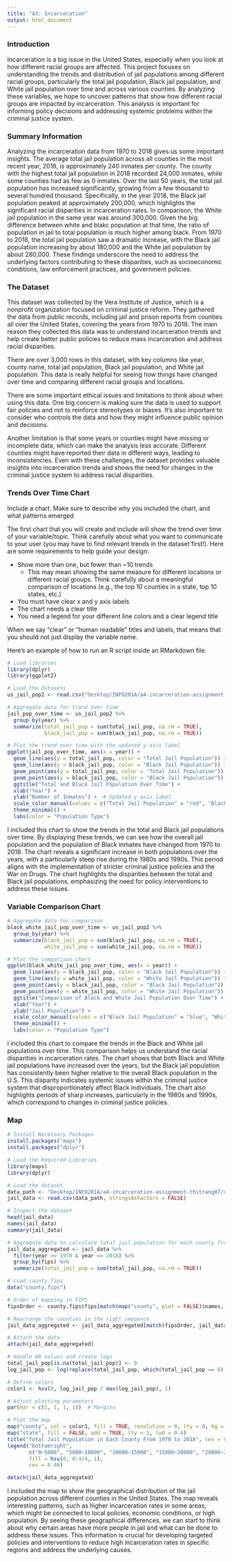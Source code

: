```yaml
---
title: "A3: Incarceration"
output: html_document
---
```


### Introduction

Incarceration is a big issue in the United States, especially when you look at how different racial groups are affected. This project focuses on understanding the trends and distribution of jail populations among different racial groups, particularly the total jail population, Black jail population, and White jail population over time and across various counties. By analyzing these variables, we hope to uncover patterns that show how different racial groups are impacted by incarceration. This analysis is important for informing policy decisions and addressing systemic problems within the criminal justice system.

### Summary Information

Analyzing the incarceration data from 1970 to 2018 gives us some important insights. The average total jail population across all counties in the most recent year, 2018, is approximately 240 inmates per county. The county with the highest total jail population in 2018 recorded 24,000 inmates, while some counties had as few as 0 inmates. Over the last 50 years, the total jail population has increased significantly, growing from a few thousand to several hundred thousand. Specifically, in the year 2018, the Black jail population peaked at approximately 200,000, which highlights the significant racial disparities in incarceration rates. In comparison, the White jail population in the same year was around 300,000. Given the big difference between white and blakc population at that time, the ratio of population in jail to total population is much higher among black. From 1970 to 2018, the total jail population saw a dramatic increase, with the Black jail population increasing by about 180,000 and the White jail population by about 280,000. These findings underscore the need to address the underlying factors contributing to these disparities, such as socioeconomic conditions, law enforcement practices, and government policies.

### The Dataset

This dataset was collected by the Vera Institute of Justice, which is a nonprofit organization focused on criminal justice reform. They gathered the data from public records, including jail and prison reports from counties all over the United States, covering the years from 1970 to 2018. The main reason they collected this data was to understand incarceration trends and help create better public policies to reduce mass incarceration and address racial disparities.

There are over 3,000 rows in this dataset, with key columns like year, county name, total jail population, Black jail population, and White jail population. This data is really helpful for seeing how things have changed over time and comparing different racial groups and locations.

There are some important ethical issues and limitations to think about when using this data. One big concern is making sure the data is used to support fair policies and not to reinforce stereotypes or biases. It’s also important to consider who controls the data and how they might influence public opinion and decisions.

Another limitation is that some years or counties might have missing or incomplete data, which can make the analysis less accurate. Different counties might have reported their data in different ways, leading to inconsistencies. Even with these challenges, the dataset provides valuable insights into incarceration trends and shows the need for changes in the criminal justice system to address racial disparities.


### Trends Over Time Chart

Include a chart. Make sure to describe why you included the chart, and what patterns emerged

The first chart that you will create and include will show the trend over time of your variable/topic. Think carefully about what you want to communicate to your user (you may have to find relevant trends in the dataset first!). Here are some requirements to help guide your design:

- Show more than one, but fewer than ~10 trends
  - This may mean showing the same measure for different locations or different racial groups. Think carefully about a meaningful comparison of locations (e.g., the top 10 counties in a state, top 10 states, etc.)
- You must have clear x and y axis labels
- The chart needs a clear title 
- You need a legend for your different line colors and a clear legend title

When we say "clear" or "human readable" titles and labels, that means that you should not just display the variable name.

Here's an example of how to run an R script inside an RMarkdown file:

```r
# Load libraries
library(dplyr)
library(ggplot2)

# Load the datasets
us_jail_pop2 <- read.csv("Desktop/INFO201A/a4-incarceration-assignment-thitrang07/us-jail-pop.csv")

# Aggregate data for trend over time
jail_pop_over_time <- us_jail_pop2 %>%
  group_by(year) %>%
  summarize(total_jail_pop = sum(total_jail_pop, na.rm = TRUE),
            black_jail_pop = sum(black_jail_pop, na.rm = TRUE))

# Plot the trend over time with the updated y-axis label
ggplot(jail_pop_over_time, aes(x = year)) +
  geom_line(aes(y = total_jail_pop, color = "Total Jail Population")) +
  geom_line(aes(y = black_jail_pop, color = "Black Jail Population")) +
  geom_point(aes(y = total_jail_pop, color = "Total Jail Population")) +
  geom_point(aes(y = black_jail_pop, color = "Black Jail Population")) +
  ggtitle("Total and Black Jail Population Over Time") +
  xlab("Year") +
  ylab("Number of Inmates") +  # Updated y-axis label
  scale_color_manual(values = c("Total Jail Population" = "red", "Black Jail Population" = "blue")) +
  theme_minimal() +
  labs(color = "Population Type")

```
I included this chart to show the trends in the total and Black jail populations over time. By displaying these trends, we can see how the overall jail population and the population of Black inmates have changed from 1970 to 2018. The chart reveals a significant increase in both populations over the years, with a particularly steep rise during the 1980s and 1990s. This period aligns with the implementation of stricter criminal justice policies and the War on Drugs. The chart highlights the disparities between the total and Black jail populations, emphasizing the need for policy interventions to address these issues.

### Variable Comparison Chart

```r
# Aggregate data for comparison
black_white_jail_pop_over_time <- us_jail_pop2 %>%
  group_by(year) %>%
  summarize(black_jail_pop = sum(black_jail_pop, na.rm = TRUE),
            white_jail_pop = sum(white_jail_pop, na.rm = TRUE))

# Plot the comparison chart
ggplot(black_white_jail_pop_over_time, aes(x = year)) +
  geom_line(aes(y = black_jail_pop, color = "Black Jail Population")) +
  geom_line(aes(y = white_jail_pop, color = "White Jail Population")) +
  geom_point(aes(y = black_jail_pop, color = "Black Jail Population")) +
  geom_point(aes(y = white_jail_pop, color = "White Jail Population")) +
  ggtitle("Comparison of Black and White Jail Population Over Time") +
  xlab("Year") +
  ylab("Jail Population") +
  scale_color_manual(values = c("Black Jail Population" = "blue", "White Jail Population" = "green")) +
  theme_minimal() +
  labs(color = "Population Type")
```
I included this chart to compare the trends in the Black and White jail populations over time. This comparison helps us understand the racial disparities in incarceration rates. The chart shows that both Black and White jail populations have increased over the years, but the Black jail population has consistently been higher relative to the overall Black population in the U.S. This disparity indicates systemic issues within the criminal justice system that disproportionately affect Black individuals. The chart also highlights periods of sharp increases, particularly in the 1980s and 1990s, which correspond to changes in criminal justice policies.


### Map

```r
# Install Necessary Packages
install.packages("maps")
install.packages("dplyr")

# Load the Required Libraries
library(maps)
library(dplyr)

# Load the dataset
data_path <- "Desktop/INFO201A/a4-incarceration-assignment-thitrang07/us-jail-pop.csv"
jail_data <- read.csv(data_path, stringsAsFactors = FALSE)

# Inspect the dataset
head(jail_data)
names(jail_data)
summary(jail_data)

# Aggregate data to calculate total jail population for each county from 1970 to 2018
jail_data_aggregated <- jail_data %>%
  filter(year >= 1970 & year <= 2018) %>%
  group_by(fips) %>%
  summarize(total_jail_pop = sum(total_jail_pop, na.rm = TRUE))

# Load county.fips
data("county.fips")

# Order of mapping in FIPS
fipsOrder <- county.fips$fips[match(map("county", plot = FALSE)$names, county.fips$polyname)]

# Rearrange the counties in the right sequence
jail_data_aggregated <- jail_data_aggregated[match(fipsOrder, jail_data_aggregated$fips),]

# Attach the data
attach(jail_data_aggregated)

# Handle NA values and create logs
total_jail_pop[is.na(total_jail_pop)] <- 0
log_jail_pop <- log(replace(total_jail_pop, which(total_jail_pop == 0), 1))

# Define colors
color1 <- hsv(0, log_jail_pop / max(log_jail_pop), 1)

# Adjust plotting parameters
par(mar = c(1, 1, 1, 1))  # Margins

# Plot the map
map("county", col = color1, fill = TRUE, resolution = 0, lty = 0, bg = "lightblue2")
map("state", fill = FALSE, add = TRUE, lty = 1, lwd = 0.4)
title("Total Jail Population in Each County From 1970 to 2018", cex = 0.5)
legend("bottomright", 
       c("0~5000", "5000~10000", "10000~15000", "15000~20000", "20000~24000"), 
       fill = hsv(0, 0:4/4, 1), 
       cex = 0.40) 

detach(jail_data_aggregated)
```
I included the map to show the geographical distribution of the jail population across different counties in the United States. The map reveals interesting patterns, such as higher incarceration rates in some areas, which might be connected to local policies, economic conditions, or high population. By seeing these geographical differences, we can start to think about why certain areas have more people in jail and what can be done to address these issues. This information is crucial for developing targeted policies and interventions to reduce high incarceration rates in specific regions and address the underlying causes.
